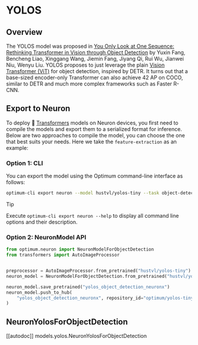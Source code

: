 <!---
Copyright 2025 The HuggingFace Team. All rights reserved.

Licensed under the Apache License, Version 2.0 (the "License");
you may not use this file except in compliance with the License.
You may obtain a copy of the License at

    http://www.apache.org/licenses/LICENSE-2.0

Unless required by applicable law or agreed to in writing, software
distributed under the License is distributed on an "AS IS" BASIS,
WITHOUT WARRANTIES OR CONDITIONS OF ANY KIND, either express or implied.
See the License for the specific language governing permissions and
limitations under the License.
-->

# YOLOS

## Overview

The YOLOS model was proposed in [You Only Look at One Sequence: Rethinking Transformer in Vision through Object Detection](https://arxiv.org/abs/2106.00666) by Yuxin Fang, Bencheng Liao, Xinggang Wang, Jiemin Fang, Jiyang Qi, Rui Wu, Jianwei Niu, Wenyu Liu.
YOLOS proposes to just leverage the plain [Vision Transformer (ViT)](vit) for object detection, inspired by DETR. It turns out that a base-sized encoder-only Transformer can also achieve 42 AP on COCO, similar to DETR and much more complex frameworks such as Faster R-CNN.

## Export to Neuron

To deploy 🤗 [Transformers](https://huggingface.co/docs/transformers/index) models on Neuron devices, you first need to compile the models and export them to a serialized format for inference. Below are two approaches to compile the model, you can choose the one that best suits your needs. Here we take the `feature-extraction` as an example:

### Option 1: CLI
  
You can export the model using the Optimum command-line interface as follows:

```bash
optimum-cli export neuron --model hustvl/yolos-tiny --task object-detection --batch_size 1 yolos_object_detection_neuronx/
```

> [!TIP]
> Execute `optimum-cli export neuron --help` to display all command line options and their description.

### Option 2: NeuronModel API

```python
from optimum.neuron import NeuronModelForObjectDetection
from transformers import AutoImageProcessor


preprocessor = AutoImageProcessor.from_pretrained("hustvl/yolos-tiny")
neuron_model = NeuronModelForObjectDetection.from_pretrained("hustvl/yolos-tiny", export=True, batch_size=1)

neuron_model.save_pretrained("yolos_object_detection_neuronx")
neuron_model.push_to_hub(
    "yolos_object_detection_neuronx", repository_id="optimum/yolos-tiny-neuronx-bs1"  # Replace with your HF Hub repo id
)
```

## NeuronYolosForObjectDetection

[[autodoc]] models.yolos.NeuronYolosForObjectDetection